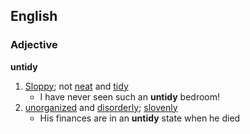 ==English==
===Adjective===
'''untidy'''
#[[Sloppy]]; not [[neat]] and [[tidy]]
#* I have never seen such an '''untidy''' bedroom!
#[[unorganized]] and [[disorderly]]; [[slovenly]]
#* His finances are in an '''untidy''' state when he died